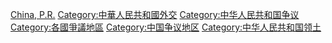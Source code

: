[[Category:亞洲爭議地區|China, P.R.]]
[[Category:中華人民共和國外交|Category:中華人民共和國外交]]
[[Category:中华人民共和国争议|Category:中华人民共和国争议]]
[[Category:各國爭議地區|Category:各國爭議地區]]
[[Category:中国争议地区|Category:中国争议地区]]
[[Category:中华人民共和国领土|Category:中华人民共和国领土]]